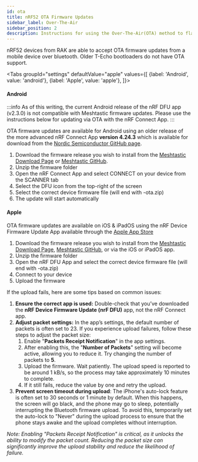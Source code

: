 ```yaml
---
id: ota
title: nRF52 OTA Firmware Updates
sidebar_label: Over-The-Air
sidebar_position: 2
description: Instructions for using the Over-The-Air(OTA) method to flash Meshtastic firmware to nRF52 chipset devices.
---
```



nRF52 devices from RAK are able to accept OTA firmware updates from a mobile device over bluetooth. Older T-Echo bootloaders do not have OTA support.

<Tabs
groupId="settings"
defaultValue="apple"
values={[
{label: 'Android', value: 'android'},
{label: 'Apple', value: 'apple'},
]}>

<TabItem value="android">

#### Android

:::info
As of this writing, the current Android release of the nRF DFU app (v2.3.0) is not compatible with Meshtastic firmware updates. Please use the instructions below for updating via OTA with the nRF Connect App.
:::

OTA firmware updates are available for Android using an older release of the more advanced nRF Connect App __version 4.24.3__ which is available for download from the [Nordic Semiconductor GitHub page](https://github.com/NordicSemiconductor/Android-nRF-Connect/releases/tag/v4.24.3).

1. Download the firmware release you wish to install from the [Meshtastic Download Page](/downloads) or [Meshtastic GitHub](https://github.com/meshtastic/firmware/releases).
2. Unzip the firmware folder
3. Open the nRF Connect App and select CONNECT on your device from the SCANNER tab
4. Select the DFU icon from the top-right of the screen
5. Select the correct device firmware file (will end with -ota.zip)
6. The update will start automatically

</TabItem>


<TabItem value="apple">

#### Apple

OTA firmware updates are available on iOS & iPadOS using the nRF Device Firmware Update App available through the [Apple App Store](https://apps.apple.com/us/app/nrf-device-firmware-update/id1624454660)

1. Download the firmware release you wish to install from the [Meshtastic Download Page](/downloads), [Meshtastic GitHub](https://github.com/meshtastic/firmware/releases), or via the iOS or iPadOS app.
2. Unzip the firmware folder
3. Open the nRF DFU App and select the correct device firmware file (will end with -ota.zip)
4. Connect to your device
5. Upload the firmware

If the upload fails, here are some tips based on common issues:

1. **Ensure the correct app is used:** Double-check that you’ve downloaded the **nRF Device Firmware Update (nrF DFU)** app, not the nRF Connect app.
2. **Adjust packet settings:** In the app’s settings, the default number of packets is often set to 23. If you experience upload failures, follow these steps to adjust the packet size:
    1. Enable "**Packets Receipt Notification**" in the app settings. 
    2. After enabling this, the "**Number of Packets**" setting will become active, allowing you to reduce it. Try changing the number of packets to **5**. 
    3. Upload the firmware. Wait patiently. The upload speed is reported to be around 1 kB/s, so the process may take approximately 10 minutes to complete.
    4. If it still fails, reduce the value by one and retry the upload.
3. **Prevent screen timeout during upload**: The iPhone's auto-lock feature is often set to 30 seconds or 1 minute by default. When this happens, the screen will go black, and the phone may go to sleep, potentially interrupting the Bluetooth firmware upload. To avoid this, temporarily set the auto-lock to "Never" during the upload process to ensure that the phone stays awake and the upload completes without interruption.

*Note: Enabling "Packets Receipt Notification" is critical, as it unlocks the ability to modify the packet count. Reducing the packet size can significantly improve the upload stability and reduce the likelihood of failure.*

</TabItem>
</Tabs>
